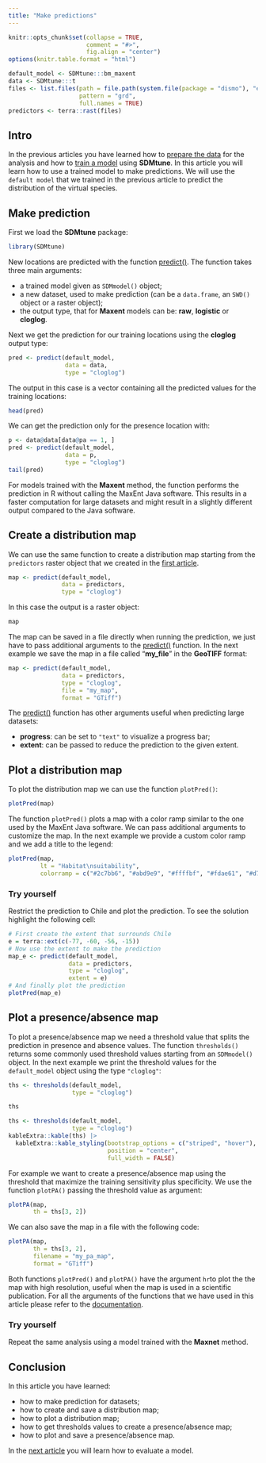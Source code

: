 ```yaml
---
title: "Make predictions"
---
```


```r
knitr::opts_chunk$set(collapse = TRUE,
                      comment = "#>",
                      fig.align = "center")
options(knitr.table.format = "html")
```

```r
default_model <- SDMtune:::bm_maxent
data <- SDMtune:::t
files <- list.files(path = file.path(system.file(package = "dismo"), "ex"),
                    pattern = "grd",
                    full.names = TRUE)
predictors <- terra::rast(files)
```

## Intro

In the previous articles you have learned how to [prepare the data](./prepare-data.html) for the analysis and how to [train a model](./train-model.html) using **SDMtune**. In this article you will learn how to use a trained model to make predictions. We will use the `default model` that we trained in the previous article to predict the distribution of the virtual species.

## Make prediction

First we load the **SDMtune** package:

```r
library(SDMtune)
```

New locations are predicted with the function [predict()](../../reference/predict-SDMmodel-method.html). The function takes three main arguments:

* a trained model given as `SDMmodel()` object;
* a new dataset, used to make prediction (can be a `data.frame`, an `SWD()` object or a raster object);
* the output type, that for **Maxent** models can be: **raw**, **logistic** or **cloglog**.

Next we get the prediction for our training locations using the **cloglog** output type:

```r
pred <- predict(default_model,
                data = data,
                type = "cloglog")
```

The output in this case is a vector containing all the predicted values for the training locations:

```r
head(pred)
```

We can get the prediction only for the presence location with:

```r
p <- data@data[data@pa == 1, ]
pred <- predict(default_model,
                data = p,
                type = "cloglog")
tail(pred)
```

For models trained with the **Maxent**  method, the function performs the prediction in R without calling the MaxEnt Java software. This results in a faster computation for large datasets and might result in a slightly different output compared to the Java software.

## Create a distribution map

We can use the same function to create a distribution map starting from the `predictors` raster object that we created in the [first article](./prepare-data.html#acquire-environmental-variables).

```r
map <- predict(default_model,
               data = predictors,
               type = "cloglog")
```

In this case the output is a raster object:

```r
map
```

The map can be saved in a file directly when running the prediction, we just have to pass additional arguments to the [predict()](../../reference/predict-SDMmodel-method.html) function. In the next example we save the map in a file called "**my_file**" in the **GeoTIFF** format:

```r
map <- predict(default_model,
               data = predictors,
               type = "cloglog",
               file = "my_map",
               format = "GTiff")
```

The [predict()](../../reference/predict-SDMmodel-method.html) function has other arguments useful when predicting large datasets:

* **progress**: can be set to `"text"` to visualize a progress bar;
* **extent**: can be passed to reduce the prediction to the given extent.

## Plot a distribution map

To plot the distribution map we can use the function `plotPred()`:

```r
plotPred(map)
```

The function `plotPred()` plots a map with a color ramp similar to the one used by the MaxEnt Java software. We can pass additional arguments to customize the map. In the next example we provide a custom color ramp and we add a title to the legend:

```r
plotPred(map,
         lt = "Habitat\nsuitability",
         colorramp = c("#2c7bb6", "#abd9e9", "#ffffbf", "#fdae61", "#d7191c"))
```

### Try yourself

Restrict the prediction to Chile and plot the prediction. To see the solution highlight the following cell:

```r
# First create the extent that surrounds Chile
e = terra::ext(c(-77, -60, -56, -15))
# Now use the extent to make the prediction
map_e <- predict(default_model, 
                 data = predictors, 
                 type = "cloglog", 
                 extent = e)
# And finally plot the prediction
plotPred(map_e)
```

## Plot a presence/absence map

To plot a presence/absence map we need a threshold value that splits the prediction in presence and absence values. The function `thresholds()` returns some commonly used threshold values starting from an `SDMmodel()` object. In the next example we print the threshold values for the `default_model` object using the type `"cloglog"`:

```r
ths <- thresholds(default_model, 
                  type = "cloglog")

ths
```
```r
ths <- thresholds(default_model, 
                  type = "cloglog")
kableExtra::kable(ths) |> 
  kableExtra::kable_styling(bootstrap_options = c("striped", "hover"),
                            position = "center",
                            full_width = FALSE)
```

For example we want to create a presence/absence map using the threshold that maximize the training sensitivity plus specificity. We use the function `plotPA()` passing the threshold value as argument:

```r
plotPA(map, 
       th = ths[3, 2])
```

We can also save the map in a file with the following code:

```r
plotPA(map, 
       th = ths[3, 2], 
       filename = "my_pa_map", 
       format = "GTiff")
```

Both functions `plotPred()` and `plotPA()` have the argument `hr`to plot the the map with high resolution, useful when the map is used in a scientific publication. For all the arguments of the functions that we have used in this article please refer to the [documentation](../..//reference/index.html).

### Try yourself

Repeat the same analysis using a model trained with the **Maxnet** method.

## Conclusion

In this article you have learned:

* how to make prediction for datasets;
* how to create and save a distribution map;
* how to plot a distribution map;
* how to get thresholds values to create a presence/absence map;
* how to plot and save a presence/absence map.

In the [next article](./evaluate-model.html) you will learn how to evaluate a model.
